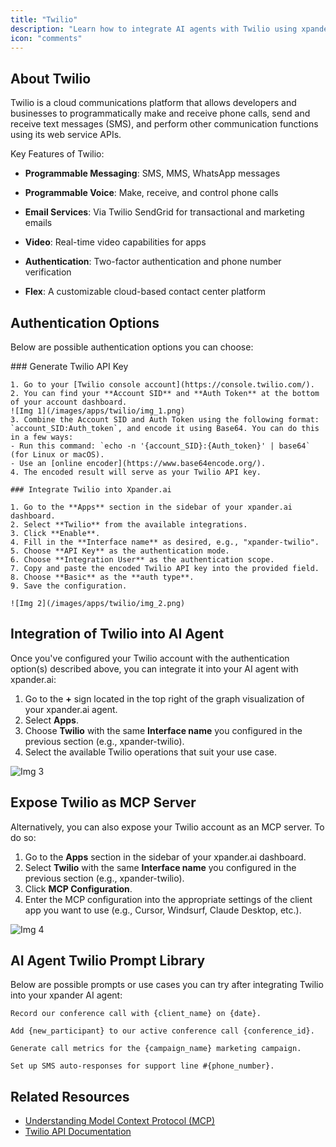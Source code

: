 ```yaml
---
title: "Twilio"
description: "Learn how to integrate AI agents with Twilio using xpander.ai. Create intelligent communication workflows that can autonomously handle customer interactions via SMS, voice, or WhatsApp—powered by real-time AI decision-making."
icon: "comments"
---
```


## About Twilio

Twilio is a cloud communications platform that allows developers and businesses to programmatically make and receive phone calls, send and receive text messages (SMS), and perform other communication functions using its web service APIs. 

Key Features of Twilio:

- **Programmable Messaging**: SMS, MMS, WhatsApp messages

- **Programmable Voice**: Make, receive, and control phone calls

- **Email Services**: Via Twilio SendGrid for transactional and marketing emails

- **Video**: Real-time video capabilities for apps

- **Authentication**: Two-factor authentication and phone number verification

- **Flex**: A customizable cloud-based contact center platform


## Authentication Options

Below are possible authentication options you can choose:

<Tabs>
  <Tab title="API Access">
    ### Generate Twilio API Key

    1. Go to your [Twilio console account](https://console.twilio.com/).  
    2. You can find your **Account SID** and **Auth Token** at the bottom of your account dashboard.  
    ![Img 1](/images/apps/twilio/img_1.png)
    3. Combine the Account SID and Auth Token using the following format: `account_SID:Auth_token`, and encode it using Base64. You can do this in a few ways:  
    - Run this command: `echo -n '{account_SID}:{Auth_token}' | base64` (for Linux or macOS).  
    - Use an [online encoder](https://www.base64encode.org/).  
    4. The encoded result will serve as your Twilio API key.  

    ### Integrate Twilio into Xpander.ai

    1. Go to the **Apps** section in the sidebar of your xpander.ai dashboard.  
    2. Select **Twilio** from the available integrations.  
    3. Click **Enable**.  
    4. Fill in the **Interface name** as desired, e.g., "xpander-twilio".  
    5. Choose **API Key** as the authentication mode.  
    6. Choose **Integration User** as the authentication scope.  
    7. Copy and paste the encoded Twilio API key into the provided field.  
    8. Choose **Basic** as the **auth type**.  
    9. Save the configuration. 

    ![Img 2](/images/apps/twilio/img_2.png)
  </Tab>
</Tabs>

## Integration of Twilio into AI Agent

Once you've configured your Twilio account with the authentication option(s) described above, you can integrate it into your AI agent with xpander.ai:

1. Go to the **+** sign located in the top right of the graph visualization of your xpander.ai agent.  
2. Select **Apps**.  
3. Choose **Twilio** with the same **Interface name** you configured in the previous section (e.g., xpander-twilio).  
4. Select the available Twilio operations that suit your use case.  

![Img 3](/images/apps/twilio/img_3.png)

## Expose Twilio as MCP Server

Alternatively, you can also expose your Twilio account as an MCP server. To do so:

1. Go to the **Apps** section in the sidebar of your xpander.ai dashboard.  
2. Select **Twilio** with the same **Interface name** you configured in the previous section (e.g., xpander-twilio).  
3. Click **MCP Configuration**.  
4. Enter the MCP configuration into the appropriate settings of the client app you want to use (e.g., Cursor, Windsurf, Claude Desktop, etc.). 

![Img 4](/images/apps/twilio/img_4.png)

## AI Agent Twilio Prompt Library

Below are possible prompts or use cases you can try after integrating Twilio into your xpander AI agent:

```
Record our conference call with {client_name} on {date}.
```

```
Add {new_participant} to our active conference call {conference_id}.
```

```
Generate call metrics for the {campaign_name} marketing campaign.
```

```
Set up SMS auto-responses for support line #{phone_number}.
```

## Related Resources

- [Understanding Model Context Protocol (MCP)](/docs/05-human-interfaces/04-mcp)
- [Twilio API Documentation](https://www.twilio.com/docs)